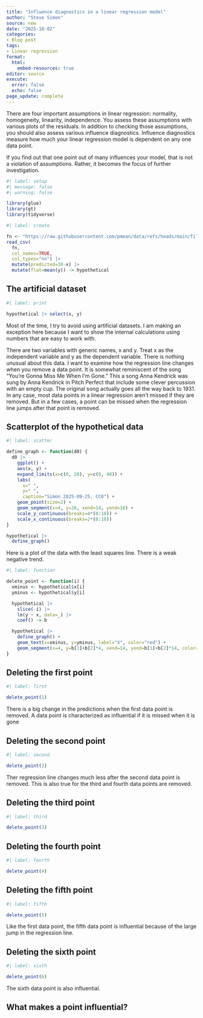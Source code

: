 ```yaml
---
title: "Influence diagnostics in a linear regression model"
author: "Steve Simon"
source: new
date: "2025-10-02"
categories:
- Blog post
tags:
- Linear regression
format: 
  html:
    embed-resources: true
editor: source
execute: 
  error: false
  echo: false
page_update: complete
---
```


There are four important assumptions in linear regression: normality, homogeneity, linearity, independence. You assess these assumptions with various plots of the residuals. In addition to checking those assumptions, you should also assess various influence diagnostics. Influence diagnostics measure how much your linear regression model is dependent on any one data point.

If you find out that one point out of many influences your model, that is not a violation of assumptions. Rather, it becomes the focus of further investigation.

<!---more--->

```r
#| label: setup
#| message: false
#| warning: false

library(glue)
library(gt)
library(tidyverse)
```


```r
#| label: create

fn <- "https://raw.githubusercontent.com/pmean/data/refs/heads/main/files/hypothetical-regression.csv"
read_csv(
  fn, 
  col_names=TRUE,
  col_types="nn") |>
  mutate(predicted=30-x) |>
  mutate(flat=mean(y)) -> hypothetical
```

## The artificial dataset

```r
#| label: print

hypothetical |> select(x, y)
```

Most of the time, I try to avoid using artificial datasets. I am making an exception here because I want to show the internal calculations using numbers that are easy to work with.

There are two variables with generic names, x and y. Treat x as the independent variable and y as the dependent variable. There is nothing unusual about this data. I want to examine how the regression line changes when you remove a data point. It is somewhat reminiscent of the song "You're Gonna Miss Me When I'm Gone." This a song Anna Kendrick was sung by Anna Kendrick in Pitch Perfect that include some clever percussion with an empty cup. The original song actually goes all the way back to 1931. In any case, most data points in a linear regression aren't missed if they are removed. But in a few cases, a point can be missed when the  regression line jumps after that point is removed.

## Scatterplot of the hypothetical data

```r
#| label: scatter

define_graph <- function(d0) {
  d0 |> 
    ggplot() +
    aes(x, y) +
    expand_limits(x=c(0, 20), y=c(0, 40)) +
    labs(
      x=" ",
      y=" ",
      caption="Simon 2025-09-25, CC0") +
    geom_point(size=2) +
    geom_segment(x=4, y=26, xend=14, yend=16) +
    scale_y_continuous(breaks=4*(0:10)) +
    scale_x_continuous(breaks=2*(0:10))
}

hypothetical |>
  define_graph()
```

Here is a plot of the data with the least squares line. There is a weak negative trend.

```r
#| label: function

delete_point <- function(i) {
  xminus <- hypothetical$x[i]
  yminus <- hypothetical$y[i]

  hypothetical |>
    slice(-i) |>
    lm(y ~ x, data=_) |>
    coef() -> b

  hypothetical |>
    define_graph() +
    geom_text(x=xminus, y=yminus, label="X", color="red") +
    geom_segment(x=4, y=b[1]+b[2]*4, xend=14, yend=b[1]+b[2]*14, color="red")
}
```

## Deleting the first point

```r
#| label: first

delete_point(1)
```

There is a big change in the predictions when the first data point is removed. A data point is characterized as influential if it is missed when it is gone

## Deleting the second point

```r
#| label: second

delete_point(2)
```

Ther regression line changes much less after the second data point is removed. This is also true for the third and fourth data points are removed.

## Deleting the third point

```r
#| label: third

delete_point(3)
```

## Deleting the fourth point


```r
#| label: fourth

delete_point(4)
```

## Deleting the fifth point

```r
#| label: fifth

delete_point(5)
```

Like the first data point, the fifth data point is influential because of the large jump in the regression line.

## Deleting the sixth point

```r
#| label: sixth

delete_point(6)
```

The sixth data point is also influential.

## What makes a point influential?